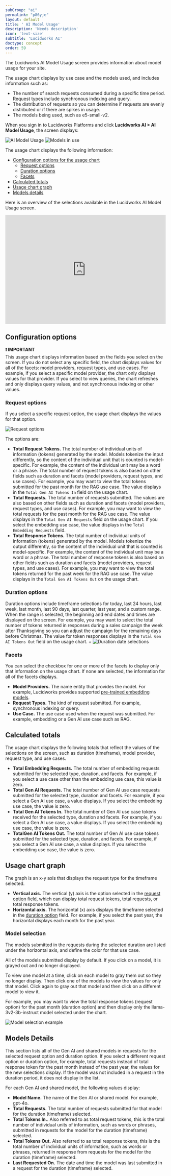 ```yaml
---
subGroup: "ai"
permalink: "p86yje"
layout: default
title: ' AI Model Usage'
description: 'Needs description'
icon: 'text-size'
subtitle: 'Lucidworks AI'
doctype: concept
order: 59
---
```


The Lucidworks AI Model Usage screen provides information about model usage for your site. 

The usage chart displays by use case and the models used, and includes information such as: 

* The number of search requests consumed during a specific time period. Request types include synchronous indexing and query.
* The distribution of requests so you can determine if requests are evenly distributed or if there are spikes in usage.
* The models being used, such as e5-small-v2.

When you sign in to Lucidworks Platforms and click **Lucidworks AI > AI Model Usage**, the screen displays:

![AI Model Usage](/assets/images/lw-platform/lw-ai/lw-ai-ai-model-usage.png)
![Models in use](/assets/images/lw-platform/lw-ai/lw-ai-ai-model-usage-models-used.png)

The usage chart displays the following information:

* [Configuration options for the usage chart](#configuration-options)
  * [Request options](#request-options)
  * [Duration options](#duration-options)
  * [Facets](#facets)
* [Calculated totals](#calculated-totals)
* [Usage chart graph](#usage-chart-graph)
* [Models details](#models-details)

Here is an overview of the selections available in the Lucidworks AI Model Usage screen. 

<div style="position: relative; box-sizing: content-box; max-height: 80vh; max-height: 80svh; width: 100%; aspect-ratio: 1.9341801385681294; padding: 40px 0 40px 0;"><iframe src="https://app.supademo.com/embed/cm8rn53gq05o7oti0elgjz2q0?v_email=EMAIL&embed_v=2" loading="lazy" title="Lucidworks AI Model Usage features" allow="clipboard-write" frameborder="0" webkitallowfullscreen="true" mozallowfullscreen="true" allowfullscreen style="position: absolute; top: 0; left: 0; width: 100%; height: 100%;"></iframe></div>

## Configuration options

**❗ IMPORTANT**\
This usage chart displays information based on the fields you select on the screen. If you do not select any specific field, the chart displays values for all of the facets: model providers, request types, and use cases. For example, if you select a specific model provider, the chart only displays values for that provider. If you select to view queries, the chart refreshes and only displays query values, and not synchronous indexing or other values.  

### Request options

If you select a specific request option, the usage chart displays the values for that option.

![Request options](/assets/images/lw-platform/lw-ai/lw-ai-model-usage-request-options.png)

The options are:

* **Total Request Tokens.** The total number of individual units of information (tokens) generated by the model. Models tokenize the input differently, so the content of the individual unit that is counted is model-specific. For example, the content of the individual unit may be a word or a phrase. The total number of request tokens is also based on other fields such as duration and facets (model providers, request types, and use cases). For example, you may want to view the total tokens submitted for the past month for the RAG use case. The value displays in the `Total Gen AI Tokens In` field on the usage chart.
* **Total Requests.** The total number of requests submitted. The values are also based on other fields such as duration and facets (model providers, request types, and use cases). For example, you may want to view the total requests for the past month for the RAG use case. The value displays in the `Total Gen AI Requests` field on the usage chart. If you select the embedding use case, the value displays in the `Total Embedding Requests` field.
* **Total Response Tokens.** The total number of individual units of information (tokens) generated by the model. Models tokenize the output differently, so the content of the individual unit that is counted is model-specific. For example, the content of the individual unit may be a word or a phrase. The total number of response tokens is also based on other fields such as duration and facets (model providers, request types, and use cases). For example, you may want to view the total tokens returned for the past week for the RAG use case. The value displays in the `Total Gen AI Tokens Out` on the usage chart.

### Duration options

Duration options include timeframe selections for today, last 24 hours, last week, last month, last 90 days, last quarter, last year, and a custom range. When the range is selected, the beginning and end dates and times are displayed on the screen. For example, you may want to select the total number of tokens returned in responses during a sales campaign the week after Thanksgiving so you can adjust the campaign for the remaining days before Christmas. The value for token responses displays in the `Total Gen AI Tokens Out` field on the usage chart.
+
![Duration date selections](/assets/images/lw-platform/lw-ai/lw-ai-model-usage-date-selection.png)

### Facets

You can select the checkbox for one or more of the facets to display only that information on the usage chart. If none are selected, the information for all of the facets displays. 

* **Model Providers.** The name entity that provides the model. For example, Lucidworks provides supported [pre-trained embedding models](/lw-platform/ai/3vqfxe/pre-trained-embedding-models). 
* **Request Types.** The kind of request submitted. For example, synchronous indexing or query.
* **Use Case.** The use case used when the request was submitted. For example, embedding or a Gen AI use case such as RAG.

## Calculated totals

The usage chart displays the following totals that reflect the values of the selections on the screen, such as duration (timeframe), model provider, request type, and use cases.

* **Total Embedding Requests.** The total number of embedding requests submitted for the selected type, duration, and facets. For example, if you select a use case other than the embedding use case, this value is zero.
* **Total Gen AI Requests.** The total number of Gen AI use case requests submitted for the selected type, duration and facets. For example, if you select a Gen AI use case, a value displays. If you select the embedding use case, the value is zero.
* **Total Gen AI Tokens In.** The total number of Gen AI use case tokens received for the selected type, duration and facets. For example, if you select a Gen AI use case, a value displays. If you select the embedding use case, the value is zero.
* **TotalGen AI Tokens Out.** The total number of Gen AI use case tokens submitted for the selected type, duration, and facets. For example, if you select a Gen AI use case, a value displays. If you select the embedding use case, the value is zero.

## Usage chart graph

The graph is an x-y axis that displays the request type for the timeframe selected.

* **Vertical axis.** The vertical (y) axis is the option selected in the [request option](#request-options) field, which can display total request tokens, total requests, or total response tokens.
* **Horizontal axis.** The horizontal (x) axis displays the timeframe selected in the [duration option](#duration-options) field. For example, if you select the past year, the horizontal displays each month for the past year.

### Model selection

The models submitted in the requests during the selected duration are listed under the horizontal axis, and define the color for that use case.

All of the models submitted display by default. If you click on a model, it is grayed out and no longer displayed. 

To view one model at a time, click on each model to gray them out so they no longer display. Then click one of the models to view the values for only that model. Click again to gray out that model and then click on a different model to view it.

For example, you may want to view the total response tokens (request option) for the past month (duration option) and then display only the llama-3v2-3b-instruct model selected under the chart.

![Model selection example](/assets/images/lw-platform/lw-ai/lw-ai-model-usage-model-selection-example.png)

## Models Details

This section lists all of the Gen AI and shared models in requests for the selected request option and duration option. If you select a different request option or duration option, for example, total requests instead of total response token for the past month instead of the past year, the values for the new selections display. If the model was not included in a request in the duration period, it does not display in the list.

For each Gen AI and shared model, the following values display:

* **Model Name.** The name of the Gen AI or shared model. For example, gpt-4o.
* **Total Requests.** The total number of requests submitted for that model for the duration (timeframe) selected.
* **Total Tokens In.**. Also referred to as total request tokens, this is the total number of individual units of information, such as words or phrases, submitted in requests for the model for the duration (timeframe) selected.
* **Total Tokens Out.** Also referred to as total response tokens, this is the total number of individual units of information, such as words or phrases, returned in response from requests for the model for the duration (timeframe) selected.
* **Last Requested On.** The date and time the model was last submitted in a request for the duration (timeframe) selected.
